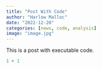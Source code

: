 ```yaml
---
title: "Post With Code"
author: "Harlow Malloc"
date: "2022-12-20"
categories: [news, code, analysis]
image: "image.jpg"
---
```


This is a post with executable code.

```r
1 + 1
```
